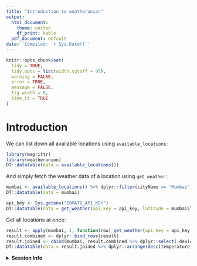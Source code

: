 ```yaml
---
title: "Introduction to weatherunion"
output:
  html_document:
    theme: united
    df_print: kable
  pdf_document: default
date: 'Compiled: `r Sys.Date()`'
---
```


```r
knitr::opts_chunk$set(
  tidy = TRUE,
  tidy.opts = list(width.cutoff = 95),
  warning = FALSE,
  error = TRUE,
  message = FALSE,
  fig.width = 8,
  time_it = TRUE
)
```

# Introduction

We can list down all available locations using `available_locations`:

```r
library(magrittr)
library(weatherunion)
DT::datatable(data = available_locations())
```

And simply fetch the weather data of a location using `get_weather`:

```r
mumbai <- available_locations() %>% dplyr::filter(cityName == "Mumbai")
DT::datatable(data = mumbai)
```

```r
api_key <- Sys.getenv("ZOMATO_API_KEY")
DT::datatable(data = get_weather(api_key = api_key, latitude = mumbai$latitude[1], longitude = mumbai$longitude[1]))
```

Get all locations at once:

```r
result <- apply(mumbai, 1, function(row) get_weather(api_key = api_key, latitude = row[4], longitude = row[5]))
result.combined <- dplyr::bind_rows(result)
result.joined <- cbind(mumbai, result.combined %>% dplyr::select(-device_type, -latitude, -longitude))
DT::datatable(data = result.joined %>% dplyr::arrange(desc(temperature)))
```

<details>
  <summary>**Session Info**</summary>
```r
sessionInfo()
```
</details>
